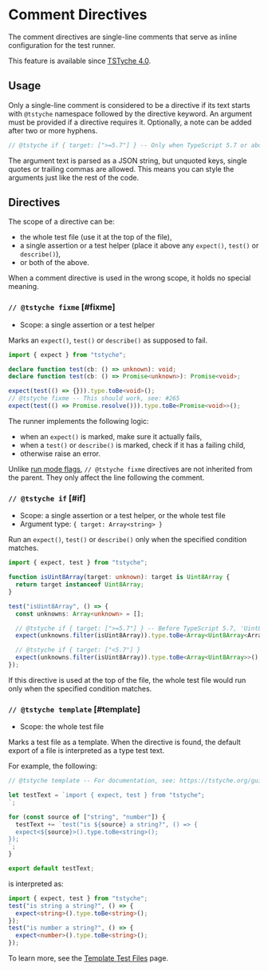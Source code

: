 
# Comment Directives

The comment directives are single-line comments that serve as inline configuration for the test runner.

<Note>

This feature is available since [TSTyche 4.0](../releases/tstyche-4.mdx).

</Note>

## Usage

Only a single-line comment is considered to be a directive if its text starts with `@tstyche` namespace followed by the directive keyword. An argument must be provided if a directive requires it. Optionally, a note can be added after two or more hyphens.

```ts
// @tstyche if { target: [">=5.7"] } -- Only when TypeScript 5.7 or above is used
```

<Tip>

The argument text is parsed as a JSON string, but unquoted keys, single quotes or trailing commas are allowed. This means you can style the arguments just like the rest of the code.

</Tip>

## Directives

The scope of a directive can be:

- the whole test file (use it at the top of the file),
- a single assertion or a test helper (place it above any `expect()`, `test()` or `describe()`),
- or both of the above.

<Warning>

When a comment directive is used in the wrong scope, it holds no special meaning.

</Warning>

### `// @tstyche fixme` [#fixme]

- Scope: a single assertion or a test helper

Marks an `expect()`, `test()` or `describe()` as supposed to fail.

```ts twoslash
import { expect } from "tstyche";

declare function test(cb: () => unknown): void;
declare function test(cb: () => Promise<unknown>): Promise<void>;

expect(test(() => {})).type.toBe<void>();
// @tstyche fixme -- This should work, see: #265
expect(test(() => Promise.resolve())).type.toBe<Promise<void>>();
```

The runner implements the following logic:

- when an `expect()` is marked, make sure it actually fails,
- when a `test()` or `describe()` is marked, check if it has a failing child,
- otherwise raise an error.

<Warning>

Unlike [run mode flags](./testing-api.mdx#run-mode-flags), `// @tstyche fixme` directives are not inherited from the parent. They only affect the line following the comment.

</Warning>

### `// @tstyche if` [#if]

- Scope: a single assertion or a test helper, or the whole test file
- Argument type: `{ target: Array<string> }`

Run an `expect()`, `test()` or `describe()` only when the specified condition matches.

```ts twoslash
import { expect, test } from "tstyche";

function isUint8Array(target: unknown): target is Uint8Array {
  return target instanceof Uint8Array;
}

test("isUint8Array", () => {
  const unknowns: Array<unknown> = [];

  // @tstyche if { target: [">=5.7"] } -- Before TypeScript 5.7, 'Uint8Array' was not generic
  expect(unknowns.filter(isUint8Array)).type.toBe<Array<Uint8Array<ArrayBufferLike>>>();

  // @tstyche if { target: ["<5.7"] }
  expect(unknowns.filter(isUint8Array)).type.toBe<Array<Uint8Array>>();
});
```

If this directive is used at the top of the file, the whole test file would run only when the specified condition matches.

### `// @tstyche template` [#template]

- Scope: the whole test file

Marks a test file as a template. When the directive is found, the default export of a file is interpreted as a type test text.

For example, the following:

```ts twoslash
// @tstyche template -- For documentation, see: https://tstyche.org/guides/template-test-files

let testText = `import { expect, test } from "tstyche";
`;

for (const source of ["string", "number"]) {
  testText += `test("is ${source} a string?", () => {
  expect<${source}>().type.toBe<string>();
});
`;
}

export default testText;
```

is interpreted as:

```ts twoslash
import { expect, test } from "tstyche";
test("is string a string?", () => {
  expect<string>().type.toBe<string>();
});
test("is number a string?", () => {
  expect<number>().type.toBe<string>();
});
```

To learn more, see the [Template Test Files](../guides/template-test-files.mdx) page.
